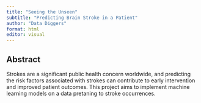 ```yaml
---
title: "Seeing the Unseen"
subtitle: "Predicting Brain Stroke in a Patient"
author: "Data Diggers"
format: html
editor: visual
---
```


## Abstract

Strokes are a significant public health concern worldwide, and predicting the risk factors associated with strokes can contribute to early intervention and improved patient outcomes. This project aims to implement machine learning models on a data pretaning to stroke occurrences.
